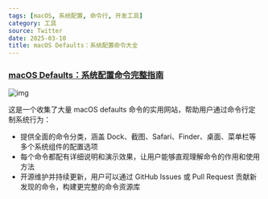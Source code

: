 ```yaml
---
tags: [macOS, 系统配置, 命令行, 开发工具]
category: 工具
source: Twitter
date: 2025-03-10
title: macOS Defaults：系统配置命令大全
---
```


### [macOS Defaults：系统配置命令完整指南](https://macos-defaults.com/)

![img](https://img.mengpeng.tech/i/2025/03/14/67d3c377efcb7.webp)

这是一个收集了大量 macOS defaults 命令的实用网站，帮助用户通过命令行定制系统行为：

- 提供全面的命令分类，涵盖 Dock、截图、Safari、Finder、桌面、菜单栏等多个系统组件的配置选项
- 每个命令都配有详细说明和演示效果，让用户能够直观理解命令的作用和使用方法
- 开源维护并持续更新，用户可以通过 GitHub Issues 或 Pull Request 贡献新发现的命令，构建更完整的命令资源库 